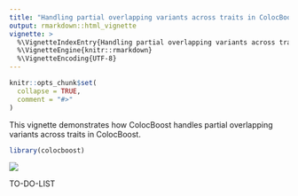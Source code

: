 ```yaml
---
title: "Handling partial overlapping variants across traits in ColocBoost"
output: rmarkdown::html_vignette
vignette: >
  %\VignetteIndexEntry{Handling partial overlapping variants across traits in ColocBoost}
  %\VignetteEngine{knitr::rmarkdown}
  %\VignetteEncoding{UTF-8}
---
```


```r
knitr::opts_chunk$set(
  collapse = TRUE,
  comment = "#>"
)
```

This vignette demonstrates how ColocBoost handles partial overlapping variants across traits in ColocBoost.


```r
library(colocboost)
```

![](../man/figures/missing_representation.png)


TO-DO-LIST